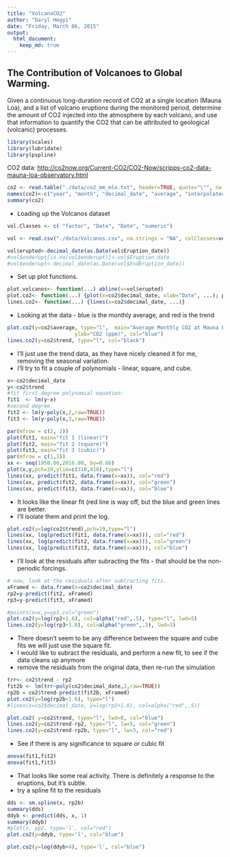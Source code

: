 ```yaml
---
title: "VolcanoCO2"
author: "Daryl Hegyi"
date: "Friday, March 06, 2015"
output: 
  html_document:
    keep_md: true
---
```

## The Contribution of Volcanoes to Global Warming.
Given a continuous long-duration record of CO2 at a single location (Mauna Loa), and a list of volcano eruptions during the monitored period, determine the amount of CO2 injected into the atmosphere by each volcano, and use that information to quantify the CO2 that can be attributed to geological (volcanic) processes.


```r
library(scales)
library(lubridate)
library(pspline)
```
CO2 data: <http://co2now.org/Current-CO2/CO2-Now/scripps-co2-data-mauna-loa-observatory.html>
```r
co2 <- read.table("./data/co2_mm_mlo.txt", header=TRUE, quote="\"", na.strings = "-99.99")
names(co2)<-c("year", "month", "decimal_date", "average", "interpolated", "trend", "numdays")
summary(co2)
```

* Loading up the Volcanos dataset
```r

vol.Classes <- c( "factor", "Date", "Date", "numeric")

vol <- read.csv("./data/Volcanos.csv", na.strings = "NA", colClasses=vol.Classes)

vol$erupted<-decimal_date(as.Date(vol$Eruption_date))
#vol$enderupt[is.na(vol$enderupt)]<-vol$Eruption_date
#vol$enderupt<-decimal_date(as.Date(vol$EndEruption_date))
```
* Set up plot functions.
```r
plot.volcanos<- function(...) abline(v=vol$erupted)
plot.co2<- function(...) {plot(x=co2$decimal_date, xlab="Date", ...); plot.volcanos()}
lines.co2<- function(...) {lines(x=co2$decimal_date, ...)}
```

* Looking at the data - blue is the monthly average, and red is the trend
```r
plot.co2(y=co2$average, type="l",  main="Average Monthly CO2 at Mauna Loa", 
					  ylab="CO2 (ppm)", col="blue")
lines.co2(y=co2$trend, type="l", col="black")


```

* I'll just use the trend data, as they have nicely cleaned it for me, removing the seasonal variation.
* I'll try to fit a couple of polynomials - linear, square, and cube.
```r

x<-co2$decimal_date
y<-co2$trend
#fit first degree polynomial equation:
fit1  <- lm(y~x)
#second degree
fit2 <- lm(y~poly(x,2,raw=TRUE))
fit3 <- lm(y~poly(x,3,raw=TRUE))

par(mfrow = c(2, 2))
plot(fit1, main="fit 1 (linear)")
plot(fit2, main="fit 2 (square)")
plot(fit3, main="fit 3 (cubic)")
par(mfrow = c(1,1))
xx <- seq(1958.00,2016.00, by=0.66)
plot(x,y,pch=19,ylim=c(310,410),type="l")
lines(xx, predict(fit1, data.frame(x=xx)), col="red")
lines(xx, predict(fit2, data.frame(x=xx)), col="green")
lines(xx, predict(fit3, data.frame(x=xx)), col="blue")


```

* It looks like the linear fit (red line is way off, but the blue and green lines are better.
* I'll isolate them and print the log.
```r
plot.co2(y=log(co2$trend),pch=19,type="l")
lines(xx, log(predict(fit1, data.frame(x=xx))), col="red")
lines(xx, log(predict(fit2, data.frame(x=xx))), col="green")
lines(xx, log(predict(fit3, data.frame(x=xx))), col="blue")
```

* I'll look at the residuals after subracting the fits - that should be the non-periodic forcings. 
```r
# now, look at the residuals after subtracting fits.
xFramed <- data.frame(x=co2$decimal_date)
rp2=y-predict(fit2, xFramed)
rp3=y-predict(fit3, xFramed)

#points(x=x,y=yp3,col="green")
plot.co2(y=log(rp2+1.6), col=alpha("red",.5), type="l", lwd=5)
lines.co2(y=log(rp3+1.6), col=alpha("green",.2), lwd=3)

```

* There doesn't seem to be any difference between the square and cube fits
 we will just use the square fit.
* I would like to subract the residuals, and perform a new fit, to see if the data cleans up anymore
* remove the residuals from the original data, then re-run the simulation
```r
trr<- co2$trend - rp2
fit2b <- lm(trr~poly(co2$decimal_date,2,raw=TRUE))
rp2b = co2$trend-predict(fit2b, xFramed)
plot.co2(y=log(rp2b+1.6), type="l")
#lines(x=co2$decimal_date, y=log(rp2+1.6), col=alpha("red",.5))

plot.co2( y=co2$trend, type="l", lwd=8, col="blue")
lines.co2(y=co2$trend-rp2, type="l", lw=5, col="green")
lines.co2(y=co2$trend-rp2b, type="l", lw=3, col="red")

```

* See if there is any significance to square or cubic fit
```r
anova(fit1,fit2)
anova(fit1,fit3)

```

* That looks like some real activity. There is definitely a response to the eruptions, but it's subtle.
* try a spline fit to the residuals
```r
dds <- sm.spline(x, rp2b)
summary(dds)
ddyb <- predict(dds, x, 1)
summary(ddyb)
#plot(x, yp2, type='l', col="red")
plot.co2(y=ddyb, type='l', col="blue")

plot.co2(y=log(ddyb+4), type='l', col="blue")
```

